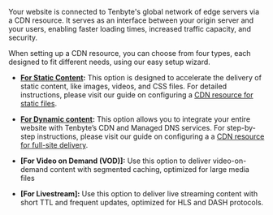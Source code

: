 
Your website is connected to Tenbyte's global network of edge servers via a CDN resource. It serves as an interface between your origin server and your users, enabling faster loading times, increased traffic capacity, and security.

When setting up a CDN resource, you can choose from four types, each designed to fit different needs, using our easy setup wizard.

- **[For Static Content](for-specific-files):** This option is designed to accelerate the delivery of static content, like images, videos, and CSS files. For detailed instructions, please visit our guide on configuring a [CDN resource for static files](for-specific-files).


- **[For Dynamic content](for-whole-website):** This option allows you to integrate your entire website with Tenbyte’s CDN and Managed DNS services. For step-by-step instructions, please visit our guide on configuring a a [CDN resource for full-site delivery](for-whole-website).

- **[For Video on Demand (VOD)]:** Use this option to deliver video-on-demand content with segmented caching, optimized for large media files

- **[For Livestream]:** Use this option to deliver live streaming content with short TTL and frequent updates, optimized for HLS and DASH protocols.

